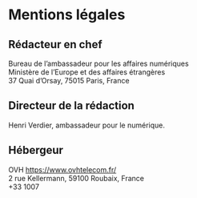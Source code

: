 # Mentions légales

## Rédacteur en chef

Bureau de l’ambassadeur pour les affaires numériques  
Ministère de l’Europe et des affaires étrangères  
37 Quai d’Orsay, 75015 Paris, France

## Directeur de la rédaction

Henri Verdier, ambassadeur pour le numérique.

## Hébergeur

OVH
https://www.ovhtelecom.fr/  
2 rue Kellermann, 59100 Roubaix, France  
+33 1007
